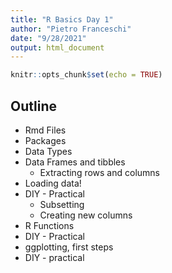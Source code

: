 ```yaml
---
title: "R Basics Day 1"
author: "Pietro Franceschi"
date: "9/28/2021"
output: html_document
---
```


```r
knitr::opts_chunk$set(echo = TRUE)
```


## Outline

* Rmd Files
* Packages
* Data Types
* Data Frames and tibbles
    * Extracting rows and columns
* Loading data!
* DIY - Practical
    * Subsetting
    * Creating new columns
* R Functions
* DIY - Practical
* ggplotting, first steps
* DIY - practical


